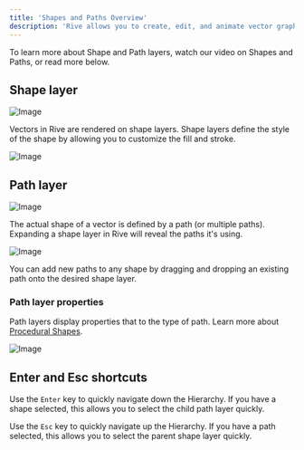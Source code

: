 ```yaml
---
title: 'Shapes and Paths Overview'
description: 'Rive allows you to create, edit, and animate vector graphics using either procedural or custom shapes. These graphics combine shape and path layers to define them, which Rive exposes to give you greater flexibility and control with your designs and animations.'
---
```



To learn more about Shape and Path layers, watch our video on Shapes and Paths, or read more below.

<YouTube id="KunkCnbkTsg" />

## Shape layer

![Image](/images/editor/fundamentals/57dab9df-6369-4a8d-bfab-683c024b5bf8.webp)

Vectors in Rive are rendered on shape layers. Shape layers define the style of the shape by allowing you to customize the fill and stroke.

![Image](/images/editor/fundamentals/7eda0d84-16a3-4208-9964-86161ad4868f.webp)

## Path layer

![Image](https://ucarecdn.com/3c4d0369-776f-4d87-bcc9-3671b2a057bd/)

The actual shape of a vector is defined by a path (or multiple paths). Expanding a shape layer in Rive will reveal the paths it's using.

![Image](https://ucarecdn.com/87558160-e4a9-4191-b20b-f6c8689c5ca7/)

‌You can add new paths to any shape by dragging and dropping an existing path onto the desired shape layer.

### Path layer properties

Path layers display properties that to the type of path. Learn more about [Procedural Shapes](/editor/fundamentals/procedural-shapes).

![Image](/images/editor/fundamentals/7187295e-1e32-4645-b06f-e26aa3ff1382.webp)

## Enter and Esc shortcuts

Use the `Enter` key to quickly navigate down the Hierarchy. If you have a shape selected, this allows you to select the child path layer quickly.

Use the `Esc` key to quickly navigate up the Hierarchy. If you have a path selected, this allows you to select the parent shape layer quickly.